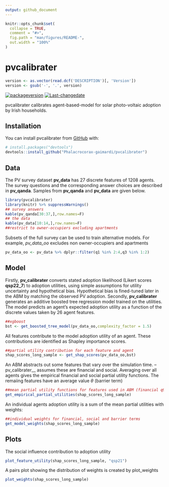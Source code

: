 ---
output: github_document
---

<!-- README.md is generated from README.Rmd. Please edit that file -->

```{r, include = FALSE}
knitr::opts_chunk$set(
  collapse = TRUE,
  comment = "#>",
  fig.path = "man/figures/README-",
  out.width = "100%"
)
```

# pvcalibrater

<!-- badges: start -->
```{r, echo = FALSE}                                                                                                       
version <- as.vector(read.dcf('DESCRIPTION')[, 'Version'])                                                                 
version <- gsub('-', '.', version)                                                                                          
```                                                                                                                         
[![packageversion](https://img.shields.io/badge/Package%20version-`r version`-orange.svg?style=flat-square)](commits/master)
[![Last-changedate](https://img.shields.io/badge/last%20change-`r gsub('-', '--', Sys.Date())`-yellowgreen.svg)](/commits/master)
<!-- badges: end -->

pvcalibrater calibrates agent-based-model for solar photo-voltaic adoption by Irish households. 

## Installation

You can install pvcalibrater from [GitHub](https://github.com/) with:

``` r
# install.packages("devtools")
devtools::install_github("Phalacrocorax-gaimardi/pvcalibrater")
```

## Data

The PV survey dataset __pv_data__ has 27 discrete features of 1208 agents. The survey questions and the corresponding answer choices are described in __pv_qanda__. Samples from __pv_qanda__ and __pv_data__ are given below.

```{r data, echo = F}
library(pvcalibrater)
library(knitr) %>% suppressWarnings()
## survey answers
kable(pv_qanda[30:37,],row.names=F)
## the data
kable(pv_data[10:14,],row.names=F)
##restrict to owner-occupiers excluding apartments
```

Subsets of the full survey can be used to train alternative models. For example, _pv_data_oo_ excludes non owner-occupiers and apartments 

```{r data2, echo = T}
pv_data_oo <- pv_data %>% dplyr::filter(q1 %in% 2:4,q3 %in% 1:2)
```

## Model

Firstly, __pv_calibrater__ converts stated adoption likelihood (Likert scores __qsp22_7__) to adoption utilities, using simple assumptions for utility uncertainty and hypothetical bias. Hypothetical bias is fined-tuned later in the ABM by matching the observed PV adoption. Secondly, __pv_calibrater__ generates an additive boosted tree regression model trained on the utilities. The model predicts an agent's expected adoption utility as a function of the discrete values taken by 26 agent features.

```{r eval=F}
##xgboost
bst <- get_boosted_tree_model(pv_data_oo,complexity_factor = 1.5)
```

All features contribute to the model adoption utility of an agent. These contributions are identified as Shapley importance scores.

```{r eval=F}
##partial utility contribution for each feature and agent
shap_scores_long_sample <- get_shap_scores(pv_data_oo,bst)
```

An ABM abstracts out some features that vary over the simulation time. --pv_calibrater__ assumes these are financial and social. Averaging over all agents gives the empirical financial and social partial utility functions. The remaiing features have an average value $\theta$ (barrier term)

```{r eval=T}
##mean partial utility functions for features used in ABM (financial q9_1, social qsp21 and barrier)
get_empirical_partial_utilities(shap_scores_long_sample)
```

An individual agents adoption utility is a sum of the mean partial utilities with weights:

```{r eval=T}
##individual weights for financial, social and barrier terms
get_model_weights(shap_scores_long_sample)
```


## Plots

The social influence contribution to adoption utility

```{r plot1, echo = T}
plot_feature_utility(shap_scores_long_sample, "qsp21")
```

A pairs plot showing the distribution of weights is created by plot_weights

```{r plot2, echo = T}
plot_weights(shap_scores_long_sample)
```

